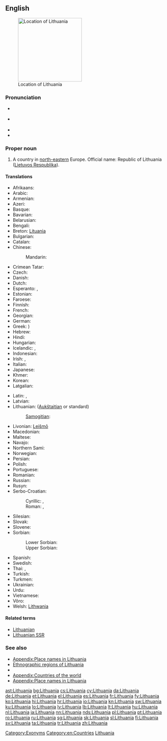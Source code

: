 {{wikipedia}}
==English==
[[Image:EU_location_LIT.png|thumb|200px|Location of Lithuania]]

===Pronunciation===
* {{a|UK}} {{IPA|/ˌlɪθ.juˈeɪ.ni.ə/|/ˌlɪθ.uˈeɪ.ni.ə/}}
* {{a|US}} {{IPA|/ˌlɪθ.uˈeɪ.ni.ə/|/ˌlɪθ.uˈweɪ.ni.ə/}}
* {{audio|en-us-Lithuania.ogg|Audio (US)}}
* {{rhymes|eɪniə}}

===Proper noun===
{{en-proper noun}}

# A country in [[north-eastern]] Europe. Official name: Republic of Lithuania ([[Lietuvos Respublika]]).

====Translations====
{{trans-top|country}}
* Afrikaans: {{t-|af|Litaue|xs=Afrikaans}}
* Arabic: {{t-|ar|لتوانيا|f|tr=Litwaaniya}}
* Armenian: {{t-|hy|Լիտվա|tr=Litva}}
* Azeri: {{t+|az|Litva|xs=Azeri}}
* Basque: {{t+|eu|Lituania|xs=Basque}}
* Bavarian: {{tø|bar|Litaun}}
* Belarusian: {{t-|be|Літва|f|tr=Litvá|xs=Belarusian}}
* Bengali: {{t-|bn|লিথুয়ানিয়া|tr=lituyaniya|sc=Beng}}
* Breton: [[Lituania]]
* Bulgarian: {{t+|bg|Литва|f|tr=Litva}}
* Catalan: {{t+|ca|Lituània|f}}
* Chinese:
*: Mandarin: {{t-|cmn|立陶宛|tr=Lìtáowǎn|sc=Hani}}
* Crimean Tatar: {{tø|crh|Litvaniya}}
* Czech: {{t+|cs|Litva}}
* Danish: {{t+|da|Litauen}}
* Dutch: {{t+|nl|Litouwen}}
* Esperanto: {{t-|eo|Litovio|xs=Esperanto}}, {{t-|eo|Litovujo|xs=Esperanto}}
* Estonian: {{t+|et|Leedu}}
* Faroese: {{t-|fo|Litava|n}}
* Finnish: {{t+|fi|Liettua}}
* French: {{t+|fr|Lituanie|f}}
* Georgian: {{t-|ka|ლიტვა|tr=litva|sc=Geor|xs=Georgian}}
* German: {{t+|de|Litauen}}
* Greek: {{t+|el|Λιθουανία|f|tr=Lithouanía}})
* Hebrew: {{t+|he|ליטא|f|tr=Lita|sc=Hebr}}
* Hindi: {{t+|hi|लिथुआनिया|tr=lithuāniyā|sc=Deva}}
* Hungarian: {{t+|hu|Litvánia}}
* Icelandic: {{t-|is|Litáen}}, {{t+|is|Litháen}}
* Indonesian: {{t-|id|Lithuania|xs=Indonesian}}
* Irish: {{t-|ga|Liotuáin|f|alt=An Liotuáin}}, {{t-|ga|Poblacht na Liotuáine|f}}
* Italian: {{t+|it|Lituania|f}}
* Japanese: {{t+|ja|リトアニア|tr=Ritoania}}
* Khmer: {{t-|km|លីទុយអានី|tr=li tuy ar ni|sc=Khmr}}
* Korean: {{t+|ko|리투아니아|tr=Rituania|sc=Kore}}
* Latgalian: {{tø|ltg|Lītova|f}}
{{trans-mid}}
* Latin: {{t-|la|Lituania|f}}, {{t-|la|Lithuania|f}}
* Latvian: {{t+|lv|Lietuva|f|xs=Latvian}}
* Lithuanian: {{t+|lt|Lietuva|f|xs=Lithuanian}} ([[Aukštaitian]] or standard)
*: [[Samogitian]]: {{tø|sgs|Lietova|f|xs=Samogitian}}
* Livonian: [[Leišmō]]
* Macedonian: {{t+|mk|Литванија|f|tr=Litvanija}}
* Maltese: {{t-|mt|Litwanja|f|alt=Il-Litwanja}}
* Navajo: {{tø|nv|Łitʼoowę́ęya}}
* Northern Sami: {{tø|se|Lietuva}}
* Norwegian: {{t+|no|Litauen}}
* Persian: {{t+|fa|لیتوانی|tr=Litvâni|sc=fa-Arab}}
* Polish: {{t+|pl|Litwa|f}}
* Portuguese: {{t+|pt|Lituânia}}
* Romanian: {{t+|ro|Lituania|f}}
* Russian: {{t+|ru|Литва|f|tr=Litvá}}
* Rusyn: {{tø|rue|Літва|f}}
* Serbo-Croatian:
*: Cyrillic: {{t-|sh|Литванија|f}}, {{t-|sh|Литва|f}}
*: Roman: {{t-|sh|Litvanija|f}}, {{t-|sh|Litva|f}}
* Silesian: {{tø|szl|Litwa|f}}
* Slovak: {{t-|sk|Litva|f}}
* Slovene: {{t+|sl|Litva|f}}
* Sorbian:
*: Lower Sorbian: {{tø|dsb|Litawska|f}}
*: Upper Sorbian: {{t-|hsb|Litawska|f}}
* Spanish: {{t+|es|Lituania}}
* Swedish: {{t+|sv|Litauen}}
* Thai: {{t-|th|ประเทศลิธัวเนีย|tr=bpràtêt lítuania|sc=Thai}}, {{t-|th|ลิธัวเนีย|tr=lítuania|sc=Thai}}
* Turkish: {{t+|tr|Litvanya}}
* Turkmen: {{t-|tk|Litwa}}
* Ukrainian: {{t+|uk|Литва|f|tr=Lytvá|xs=Ukrainian}}
* Urdu: {{t-|ur|لیتھوینیا|tr=lithuāniyā|sc=ur-Arab}}
* Vietnamese: {{t-|vi|Lítva}}
* Võro: {{tø|vro|Leedu}}
* Welsh: [[Lithwania]]
{{trans-bottom}}

====Related terms====
* [[Lithuanian]]
* [[Lithuanian SSR]]

===See also===
* [[Appendix:Place names in Lithuania]]
* [[:Template:Lithuania map|Ethnographic regions of Lithuania]]
* {{list|en|countries of Europe}}
* [[Appendix:Countries of the world]]
* [[Appendix:Place names in Lithuania]]

[[Category:Exonyms]]
[[Category:en:Countries]]
[[Category:en:Lithuania| Lithuania]]

[[ast:Lithuania]]
[[bg:Lithuania]]
[[cs:Lithuania]]
[[cy:Lithuania]]
[[da:Lithuania]]
[[de:Lithuania]]
[[et:Lithuania]]
[[el:Lithuania]]
[[es:Lithuania]]
[[fr:Lithuania]]
[[fy:Lithuania]]
[[ko:Lithuania]]
[[hi:Lithuania]]
[[hr:Lithuania]]
[[io:Lithuania]]
[[kn:Lithuania]]
[[sw:Lithuania]]
[[ku:Lithuania]]
[[lo:Lithuania]]
[[lv:Lithuania]]
[[lb:Lithuania]]
[[lt:Lithuania]]
[[hu:Lithuania]]
[[nl:Lithuania]]
[[ja:Lithuania]]
[[nn:Lithuania]]
[[nds:Lithuania]]
[[pl:Lithuania]]
[[pt:Lithuania]]
[[ro:Lithuania]]
[[ru:Lithuania]]
[[sg:Lithuania]]
[[sk:Lithuania]]
[[sl:Lithuania]]
[[fi:Lithuania]]
[[sv:Lithuania]]
[[ta:Lithuania]]
[[tr:Lithuania]]
[[zh:Lithuania]]